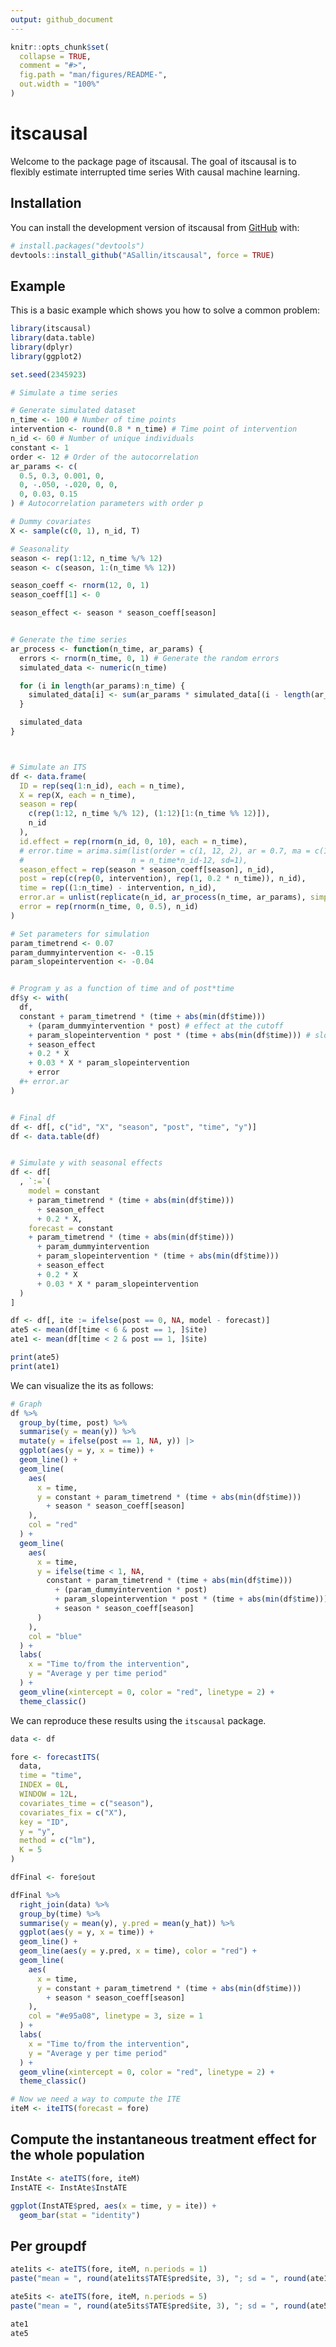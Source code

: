 ```yaml
---
output: github_document
---
```


<!-- README.md is generated from README.Rmd. Please edit that file -->

```r
knitr::opts_chunk$set(
  collapse = TRUE,
  comment = "#>",
  fig.path = "man/figures/README-",
  out.width = "100%"
)
```

# itscausal

<!-- badges: start -->
<!-- badges: end -->

Welcome to the package page of itscausal. The goal of itscausal is to flexibly estimate
interrupted time series With causal machine learning.

## Installation

You can install the development version of itscausal from [GitHub](https://github.com/) with:

``` r
# install.packages("devtools")
devtools::install_github("ASallin/itscausal", force = TRUE)
```

## Example

This is a basic example which shows you how to solve a common problem:

```r
library(itscausal)
library(data.table)
library(dplyr)
library(ggplot2)

set.seed(2345923)

# Simulate a time series

# Generate simulated dataset
n_time <- 100 # Number of time points
intervention <- round(0.8 * n_time) # Time point of intervention
n_id <- 60 # Number of unique individuals
constant <- 1
order <- 12 # Order of the autocorrelation
ar_params <- c(
  0.5, 0.3, 0.001, 0,
  0, -.050, -.020, 0, 0,
  0, 0.03, 0.15
) # Autocorrelation parameters with order p

# Dummy covariates
X <- sample(c(0, 1), n_id, T)

# Seasonality
season <- rep(1:12, n_time %/% 12)
season <- c(season, 1:(n_time %% 12))

season_coeff <- rnorm(12, 0, 1)
season_coeff[1] <- 0

season_effect <- season * season_coeff[season]


# Generate the time series
ar_process <- function(n_time, ar_params) {
  errors <- rnorm(n_time, 0, 1) # Generate the random errors
  simulated_data <- numeric(n_time)

  for (i in length(ar_params):n_time) {
    simulated_data[i] <- sum(ar_params * simulated_data[(i - length(ar_params)):(i - 1)]) + errors[i]
  }

  simulated_data
}



# Simulate an ITS
df <- data.frame(
  ID = rep(seq(1:n_id), each = n_time),
  X = rep(X, each = n_time),
  season = rep(
    c(rep(1:12, n_time %/% 12), (1:12)[1:(n_time %% 12)]),
    n_id
  ),
  id.effect = rep(rnorm(n_id, 0, 10), each = n_time),
  # error.time = arima.sim(list(order = c(1, 12, 2), ar = 0.7, ma = c(1,2)),
  #                        n = n_time*n_id-12, sd=1),
  season_effect = rep(season * season_coeff[season], n_id),
  post = rep(c(rep(0, intervention), rep(1, 0.2 * n_time)), n_id),
  time = rep((1:n_time) - intervention, n_id),
  error.ar = unlist(replicate(n_id, ar_process(n_time, ar_params), simplify = F)),
  error = rep(rnorm(n_time, 0, 0.5), n_id)
)

# Set parameters for simulation
param_timetrend <- 0.07
param_dummyintervention <- -0.15
param_slopeintervention <- -0.04


# Program y as a function of time and of post*time
df$y <- with(
  df,
  constant + param_timetrend * (time + abs(min(df$time)))
    + (param_dummyintervention * post) # effect at the cutoff
    + param_slopeintervention * post * (time + abs(min(df$time))) # slope after the cutoff
    + season_effect
    + 0.2 * X
    + 0.03 * X * param_slopeintervention
    + error
  #+ error.ar
)


# Final df
df <- df[, c("id", "X", "season", "post", "time", "y")]
df <- data.table(df)


# Simulate y with seasonal effects
df <- df[
  , `:=`(
    model = constant
    + param_timetrend * (time + abs(min(df$time)))
      + season_effect
      + 0.2 * X,
    forecast = constant
    + param_timetrend * (time + abs(min(df$time)))
      + param_dummyintervention
      + param_slopeintervention * (time + abs(min(df$time)))
      + season_effect
      + 0.2 * X
      + 0.03 * X * param_slopeintervention
  )
]

df <- df[, ite := ifelse(post == 0, NA, model - forecast)]
ate5 <- mean(df[time < 6 & post == 1, ]$ite)
ate1 <- mean(df[time < 2 & post == 1, ]$ite)

print(ate5)
print(ate1)
```


We can visualize the its as follows:

```r
# Graph
df %>%
  group_by(time, post) %>%
  summarise(y = mean(y)) %>%
  mutate(y = ifelse(post == 1, NA, y)) |>
  ggplot(aes(y = y, x = time)) +
  geom_line() +
  geom_line(
    aes(
      x = time,
      y = constant + param_timetrend * (time + abs(min(df$time)))
        + season * season_coeff[season]
    ),
    col = "red"
  ) +
  geom_line(
    aes(
      x = time,
      y = ifelse(time < 1, NA,
        constant + param_timetrend * (time + abs(min(df$time)))
          + (param_dummyintervention * post)
          + param_slopeintervention * post * (time + abs(min(df$time)))
          + season * season_coeff[season]
      )
    ),
    col = "blue"
  ) +
  labs(
    x = "Time to/from the intervention",
    y = "Average y per time period"
  ) +
  geom_vline(xintercept = 0, color = "red", linetype = 2) +
  theme_classic()
```


We can reproduce these results using the `itscausal` package.

```r
data <- df

fore <- forecastITS(
  data,
  time = "time",
  INDEX = 0L,
  WINDOW = 12L,
  covariates_time = c("season"),
  covariates_fix = c("X"),
  key = "ID",
  y = "y",
  method = c("lm"),
  K = 5
)

dfFinal <- fore$out

dfFinal %>%
  right_join(data) %>%
  group_by(time) %>%
  summarise(y = mean(y), y.pred = mean(y_hat)) %>%
  ggplot(aes(y = y, x = time)) +
  geom_line() +
  geom_line(aes(y = y.pred, x = time), color = "red") +
  geom_line(
    aes(
      x = time,
      y = constant + param_timetrend * (time + abs(min(df$time)))
        + season * season_coeff[season]
    ),
    col = "#e95a08", linetype = 3, size = 1
  ) +
  labs(
    x = "Time to/from the intervention",
    y = "Average y per time period"
  ) +
  geom_vline(xintercept = 0, color = "red", linetype = 2) +
  theme_classic()
```

```r
# Now we need a way to compute the ITE
iteM <- iteITS(forecast = fore)
```


## Compute the instantaneous treatment effect for the whole population
```r
InstAte <- ateITS(fore, iteM)
InstATE <- InstAte$InstATE

ggplot(InstATE$pred, aes(x = time, y = ite)) +
  geom_bar(stat = "identity")
```


## Per groupdf
```r
ate1its <- ateITS(fore, iteM, n.periods = 1)
paste("mean = ", round(ate1its$TATE$pred$ite, 3), "; sd = ", round(ate1its$TATE$sd$sd, 3))

ate5its <- ateITS(fore, iteM, n.periods = 5)
paste("mean = ", round(ate5its$TATE$pred$ite, 3), "; sd = ", round(ate5its$TATE$sd$sd, 3))

ate1
ate5
```